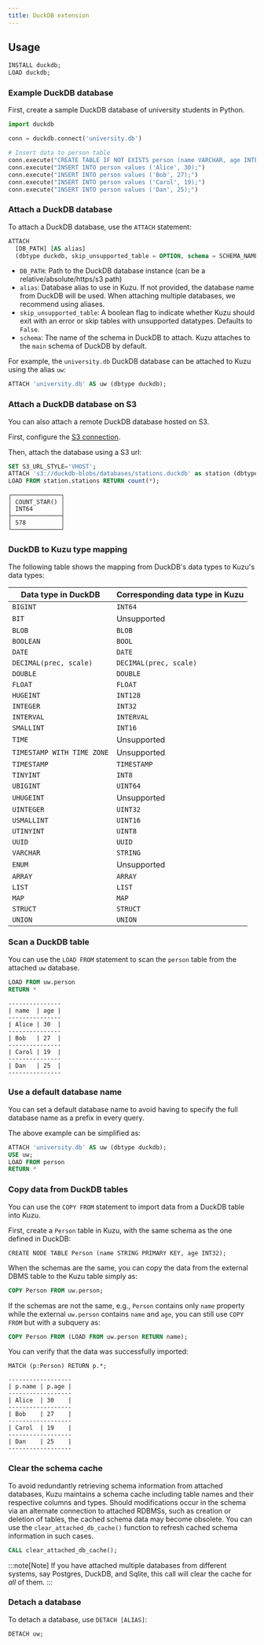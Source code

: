 ```yaml
---
title: DuckDB extension
---
```


## Usage

```sql
INSTALL duckdb;
LOAD duckdb;
```

### Example DuckDB database

First, create a sample DuckDB database of university students in Python.

```py
import duckdb

conn = duckdb.connect('university.db')

# Insert data to person table
conn.execute("CREATE TABLE IF NOT EXISTS person (name VARCHAR, age INTEGER);")
conn.execute("INSERT INTO person values ('Alice', 30);")
conn.execute("INSERT INTO person values ('Bob', 27);")
conn.execute("INSERT INTO person values ('Carol', 19);")
conn.execute("INSERT INTO person values ('Dan', 25);")
```

### Attach a DuckDB database

To attach a DuckDB database, use the `ATTACH` statement:

```sql
ATTACH
  [DB_PATH] [AS alias]
  (dbtype duckdb, skip_unsupported_table = OPTION, schema = SCHEMA_NAME)
```

- `DB_PATH`: Path to the DuckDB database instance (can be a relative/absolute/https/s3 path)
- `alias`: Database alias to use in Kuzu. If not provided, the database name from DuckDB will be used.
  When attaching multiple databases, we recommend using aliases.
- `skip_unsupported_table`: A boolean flag to indicate whether Kuzu should exit with an error or skip
   tables with unsupported datatypes. Defaults to `False`.
- `schema`: The name of the schema in DuckDB to attach. Kuzu attaches to the `main` schema of DuckDB by default.

For example, the `university.db` DuckDB database can be attached to Kuzu using the alias `uw`:

```sql
ATTACH 'university.db' AS uw (dbtype duckdb);
```

### Attach a DuckDB database on S3

You can also attach a remote DuckDB database hosted on S3.

First, configure the [S3 connection](/extensions/httpfs#configuring-the-s3-connection).

Then, attach the database using a S3 url:

```sql
SET S3_URL_STYLE='VHOST';
ATTACH 's3://duckdb-blobs/databases/stations.duckdb' as station (dbtype duckdb);
LOAD FROM station.stations RETURN count(*);
```
```
┌──────────────┐
│ COUNT_STAR() │
│ INT64        │
├──────────────┤
│ 578          │
└──────────────┘
```

### DuckDB to Kuzu type mapping

The following table shows the mapping from DuckDB's data types to Kuzu's data types:

| Data type in DuckDB         | Corresponding data type in Kuzu |
|-----------------------------|----------------------------------|
| `BIGINT`                     | `INT64`                           |
| `BIT`                        | Unsupported                          |
| `BLOB`                       | `BLOB`                                 |
| `BOOLEAN`                    | `BOOL`                                 |
| `DATE`                       | `DATE`                                 |
| `DECIMAL(prec, scale)`       | `DECIMAL(prec, scale)`             |
| `DOUBLE`                     | `DOUBLE`                                 |
| `FLOAT`                      | `FLOAT`                                 |
| `HUGEINT`                    | `INT128`                                 |
| `INTEGER`                    | `INT32`                                 |
| `INTERVAL`                   | `INTERVAL`                                 |
| `SMALLINT`                   | `INT16`                                 |
| `TIME`                       | Unsupported                      |
| `TIMESTAMP WITH TIME ZONE`   | Unsupported                                 |
| `TIMESTAMP`                  | `TIMESTAMP`                                 |
| `TINYINT`                    | `INT8`                                 |
| `UBIGINT`                    | `UINT64`                                 |
| `UHUGEINT`                   | Unsupported                                 |
| `UINTEGER`                   | `UINT32`                                 |
| `USMALLINT`                  | `UINT16`                                 |
| `UTINYINT`                   | `UINT8`                                 |
| `UUID`                       | `UUID`                                 |
| `VARCHAR`                    | `STRING`                                 |
| `ENUM`                       | Unsupported                                 |
| `ARRAY`                      | `ARRAY`                                 |
| `LIST`                       | `LIST`                                 |
| `MAP`                       | `MAP`                                 |
| `STRUCT`                       | `STRUCT`                                 |
| `UNION`                       | `UNION`                                 |

### Scan a DuckDB table

You can use the `LOAD FROM` statement to scan the `person` table from the attached `uw` database.

```sql
LOAD FROM uw.person
RETURN *
```
```
---------------
| name  | age |
---------------
| Alice | 30  |
---------------
| Bob   | 27  |
---------------
| Carol | 19  |
---------------
| Dan   | 25  |
---------------
```

### Use a default database name

You can set a default database name to avoid having to specify the full database name as a prefix in every query.

The above example can be simplified as:

```sql
ATTACH 'university.db' AS uw (dbtype duckdb);
USE uw;
LOAD FROM person
RETURN *
```

### Copy data from DuckDB tables

You can use the `COPY FROM` statement to import data from a DuckDB table into Kuzu.

First, create a `Person` table in Kuzu, with the same schema as the one defined in DuckDB:

```cypher
CREATE NODE TABLE Person (name STRING PRIMARY KEY, age INT32);
```

When the schemas are the same, you can copy the data from the external DBMS table to the Kuzu table simply as:

```sql
COPY Person FROM uw.person;
```
If the schemas are not the same, e.g., `Person` contains only `name` property while the external `uw.person` contains
`name` and `age`, you can still use `COPY FROM` but with a subquery as:

```sql
COPY Person FROM (LOAD FROM uw.person RETURN name);
```

You can verify that the data was successfully imported:

```cypher
MATCH (p:Person) RETURN p.*;
```
```
------------------
| p.name | p.age |
------------------
| Alice  | 30    |
------------------
| Bob    | 27    |
------------------
| Carol  | 19    |
------------------
| Dan    | 25    |
------------------
```

### Clear the schema cache

To avoid redundantly retrieving schema information from attached databases, Kuzu maintains a schema cache
including table names and their respective columns and types. Should modifications occur in the schema
via an alternate connection to attached RDBMSs, such as creation or deletion of tables, the cached
schema data may become obsolete. You can use the `clear_attached_db_cache()` function to refresh cached
schema information in such cases.

```sql
CALL clear_attached_db_cache();
```

:::note[Note]
If you have attached multiple databases from different systems, say Postgres, DuckDB, and Sqlite,
this call will clear the cache for _all_ of them.
:::

### Detach a database

To detach a database, use `DETACH [ALIAS]`:

```sql
DETACH uw;
```

